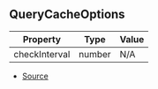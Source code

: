 ## QueryCacheOptions

| Property | Type | Value |
| ----------- | ----------- | ----------- |
| checkInterval | number | N/A |


- [Source](https://github.com/Androz2091/discord-player/blob/cd5cf97/packages/discord-player/src/utils/QueryCache.ts#L7)